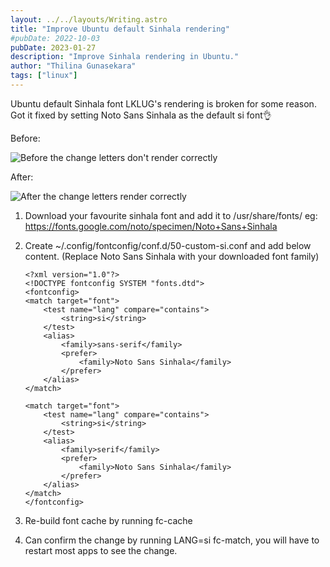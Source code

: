 ```yaml
---
layout: ../../layouts/Writing.astro
title: "Improve Ubuntu default Sinhala rendering"
#pubDate: 2022-10-03
pubDate: 2023-01-27
description: "Improve Sinhala rendering in Ubuntu."
author: "Thilina Gunasekara"
tags: ["linux"]
---
```


Ubuntu default Sinhala font LKLUG's rendering is broken for some reason. Got it fixed by setting Noto Sans Sinhala as the default si font👌

Before:

<img
  src='https://pbs.twimg.com/media/Fi-_TAZVUAAGYh8?format=png&name=small'
  alt="Before the change letters don't render correctly"
/>

After:

<img
  src='https://pbs.twimg.com/media/Fi-_TAXUUAAVei5?format=png&name=small'
  alt='After the change letters render correctly'
/>

1. Download your favourite sinhala font and add it to /usr/share/fonts/ eg: https://fonts.google.com/noto/specimen/Noto+Sans+Sinhala

2. Create ~/.config/fontconfig/conf.d/50-custom-si.conf and add below content. (Replace Noto Sans Sinhala with your downloaded font family)

   ```
   <?xml version="1.0"?>
   <!DOCTYPE fontconfig SYSTEM "fonts.dtd">
   <fontconfig>
   <match target="font">
       <test name="lang" compare="contains">
           <string>si</string>
       </test>
       <alias>
           <family>sans-serif</family>
           <prefer>
               <family>Noto Sans Sinhala</family>
           </prefer>
       </alias>
   </match>

   <match target="font">
       <test name="lang" compare="contains">
           <string>si</string>
       </test>
       <alias>
           <family>serif</family>
           <prefer>
               <family>Noto Sans Sinhala</family>
           </prefer>
       </alias>
   </match>
   </fontconfig>
   ```

3. Re-build font cache by running fc-cache
4. Can confirm the change by running LANG=si fc-match, you will have to restart most apps to see the change.
